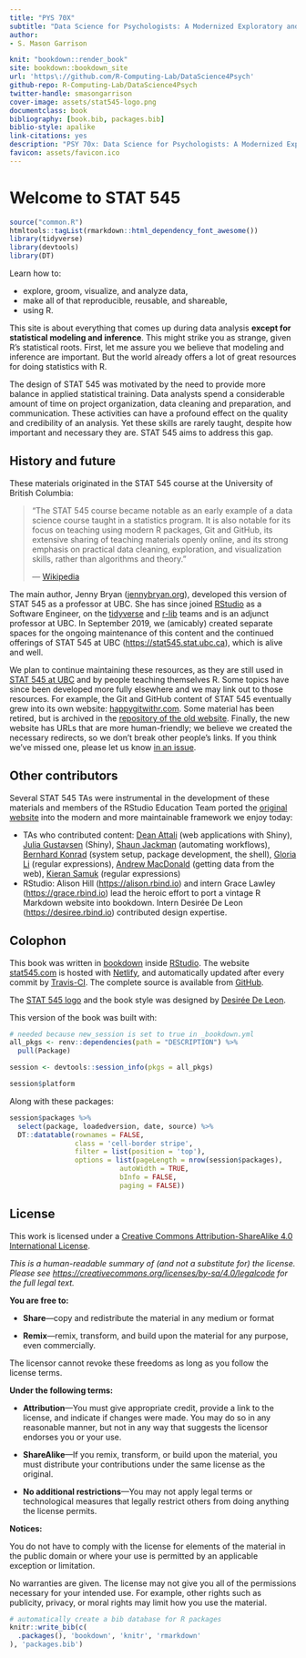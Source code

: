 ```yaml
--- 
title: "PYS 70X"
subtitle: "Data Science for Psychologists: A Modernized Exploratory and Graphical Data Analysis with R"
author: 
- S. Mason Garrison

knit: "bookdown::render_book"
site: bookdown::bookdown_site
url: 'https\://github.com/R-Computing-Lab/DataScience4Psych'
github-repo: R-Computing-Lab/DataScience4Psych
twitter-handle: smasongarrison
cover-image: assets/stat545-logo.png
documentclass: book
bibliography: [book.bib, packages.bib]
biblio-style: apalike
link-citations: yes
description: "PSY 70x: Data Science for Psychologists: A Modernized Exploratory and Graphical Data Analysis with R"
favicon: assets/favicon.ico
---
```


# Welcome to STAT 545 {-}

```r
source("common.R")
htmltools::tagList(rmarkdown::html_dependency_font_awesome())
library(tidyverse)
library(devtools)
library(DT)
```

Learn how to:

* explore, groom, visualize, and analyze data,
* make all of that reproducible, reusable, and shareable,
* using R.

This site is about everything that comes up during data analysis **except for statistical modeling and inference**. This might strike you as strange, given R's statistical roots. First, let me assure you we believe that modeling and inference are important. But the world already offers a lot of great resources for doing statistics with R.

The design of STAT 545 was motivated by the need to provide more balance in applied statistical training. Data analysts spend a considerable amount of time on project organization, data cleaning and preparation, and communication. These activities can have a profound effect on the quality and credibility of an analysis. Yet these skills are rarely taught, despite how important and necessary they are. STAT 545 aims to address this gap.

## History and future {-}

These materials originated in the STAT 545 course at the University of British Columbia:

> "The STAT 545 course became notable as an early example of a data science course taught in a statistics program. It is also notable for its focus on teaching using modern R packages, Git and GitHub, its extensive sharing of teaching materials openly online, and its strong emphasis on practical data cleaning, exploration, and visualization skills, rather than algorithms and theory." 
>  
> --- [Wikipedia](https://en.wikipedia.org/wiki/Jenny_Bryan)

The main author, Jenny Bryan ([jennybryan.org](https://jennybryan.org)), developed this version of STAT 545 as a professor at UBC. She has since joined [RStudio](https://www.rstudio.com/) as a Software Engineer, on the [tidyverse](https://www.tidyverse.org/) and [r-lib](https://github.com/r-lib/) teams and is an adjunct professor at UBC. In September 2019, we (amicably) created separate spaces for the ongoing maintenance of this content and the continued offerings of STAT 545 at UBC (<https://stat545.stat.ubc.ca>), which is alive and well.

We plan to continue maintaining these resources, as they are still used in [STAT 545 at UBC](https://stat545.stat.ubc.ca) and by people teaching themselves R. Some topics have since been developed more fully elsewhere and we may link out to those resources. For example, the Git and GitHub content of STAT 545 eventually grew into its own website: [happygitwithr.com](https://happygitwithr.com). Some material has been retired, but is archived in the [repository of the old website](https://github.com/STAT545-UBC/STAT545-UBC-original-website). Finally, the new website has URLs that are more human-friendly; we believe we created the necessary redirects, so we don't break other people's links. If you think we've missed one, please let us know [in an issue](https://github.com/rstudio-education/stat545/issues).

## Other contributors {-}

Several STAT 545 TAs were instrumental in the development of these materials and members of the RStudio Education Team ported the [original website](https://github.com/STAT545-UBC/STAT545-UBC-original-website) into the modern and more maintainable framework we enjoy today:

  * TAs who contributed content: [Dean Attali](http://deanattali.com/) (web applications with Shiny), [Julia Gustavsen](https://www.juliagustavsen.com) (Shiny), [Shaun Jackman](http://sjackman.ca) (automating workflows), [Bernhard Konrad](https://twitter.com/BernhardKonrad) (system setup, package development, the shell), [Gloria Li](https://twitter.com/LuolanLi) (regular expressions), [Andrew MacDonald](https://twitter.com/polesasunder) (getting data from the web), [Kieran Samuk](https://ksamuk.github.io) (regular expressions)
  * RStudio: Alison Hill (<https://alison.rbind.io>) and intern Grace Lawley (<https://grace.rbind.io>) lead the heroic effort to port a vintage R Markdown website into bookdown. Intern Desirée De Leon (<https://desiree.rbind.io>) contributed design expertise.

## Colophon {-}

This book was written in [bookdown](http://bookdown.org/) inside [RStudio](http://www.rstudio.com/ide/). The website [stat545.com](https://stat545.com) is hosted with [Netlify](https://www.netlify.com), and automatically updated after every commit by [Travis-CI](https://travis-ci.org). The complete source is available from [GitHub](https://github.com/rstudio-education/stat545).

The [STAT 545 logo](assets/stat545-logo.png) and the book style was designed by [Desirée De Leon](https://desiree.rbind.io/).

This version of the book was built with:

```r
# needed because new_session is set to true in _bookdown.yml
all_pkgs <- renv::dependencies(path = "DESCRIPTION") %>% 
  pull(Package) 

session <- devtools::session_info(pkgs = all_pkgs)

session$platform
```

Along with these packages:

```r
session$packages %>% 
  select(package, loadedversion, date, source) %>% 
  DT::datatable(rownames = FALSE,
                class = 'cell-border stripe',
                filter = list(position = 'top'),
                options = list(pageLength = nrow(session$packages), 
                           autoWidth = TRUE,
                           bInfo = FALSE,
                           paging = FALSE))
```

## License {-}

This work is licensed under a [Creative Commons Attribution-ShareAlike 4.0 International License](https://creativecommons.org/licenses/by-sa/4.0/).

<center>
<i class="fab fa-creative-commons fa-2x"></i><i class="fab fa-creative-commons-by fa-2x"></i><i class="fab fa-creative-commons-sa fa-2x"></i>
</center>

*This is a human-readable summary of (and not a substitute for) the license.
Please see <https://creativecommons.org/licenses/by-sa/4.0/legalcode> for the full legal text.*

**You are free to:**

- **Share**---copy and redistribute the material in any medium or
  format

- **Remix**---remix, transform, and build upon the material for any
  purpose, even commercially.

The licensor cannot revoke these freedoms as long as you follow the
license terms.

**Under the following terms:**

- **Attribution**---You must give appropriate credit, provide a link
  to the license, and indicate if changes were made. You may do so in
  any reasonable manner, but not in any way that suggests the licensor
  endorses you or your use.
  
- **ShareAlike**---If you remix, transform, or build upon the material, you must distribute your contributions under the same license as the original. 

- **No additional restrictions**---You may not apply legal terms or
  technological measures that legally restrict others from doing
  anything the license permits.

**Notices:**

You do not have to comply with the license for elements of the
material in the public domain or where your use is permitted by an
applicable exception or limitation.

No warranties are given. The license may not give you all of the
permissions necessary for your intended use. For example, other rights
such as publicity, privacy, or moral rights may limit how you use the
material.

```r
# automatically create a bib database for R packages
knitr::write_bib(c(
  .packages(), 'bookdown', 'knitr', 'rmarkdown'
), 'packages.bib')
```
